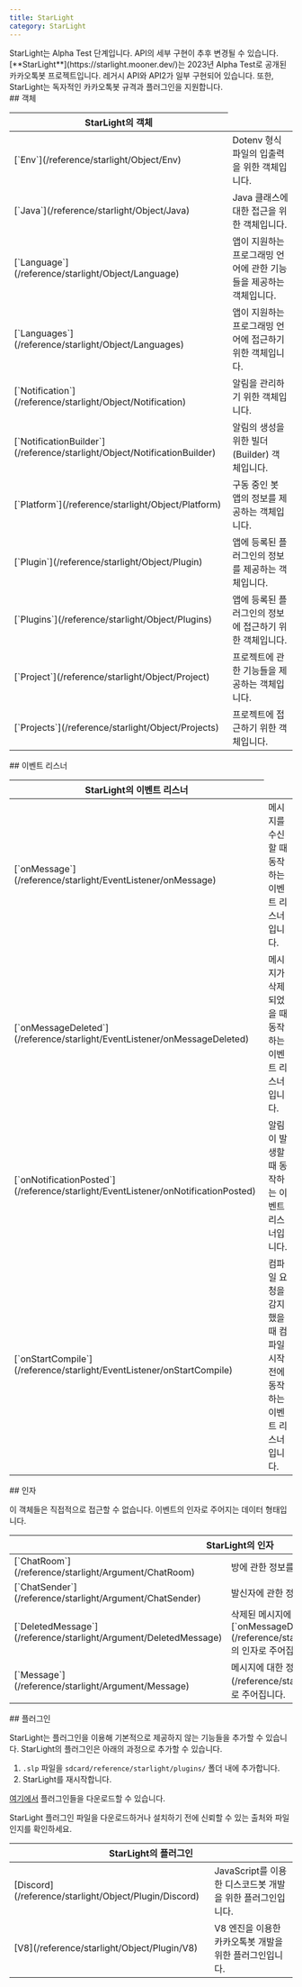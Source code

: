 ```yaml
---
title: StarLight
category: StarLight
---
```


<Section>
  <Noti type="info">
    StarLight는 Alpha Test 단계입니다. API의 세부 구현이 추후 변경될 수 있습니다.
  </Noti>
</Section>
<Section>
  [**StarLight**](https://starlight.mooner.dev/)는 2023년 Alpha Test로 공개된 카카오톡봇 프로젝트입니다.
  레거시 API와 API2가 일부 구현되어 있습니다. 또한, StarLight는 독자적인 카카오톡봇 규격과 플러그인을 지원합니다.
</Section>
<Section>
  ## 객체

  <Table>
    <Thead>
      <Tr>
        <Th colSpan={"2"}>StarLight의 객체</Th>
      </Tr>
    </Thead>
    <Tbody>
      <Tr>
        <Td><span>[`Env`](/reference/starlight/Object/Env)</span></Td>
        <Td>
          Dotenv 형식 파일의 입출력을 위한 객체입니다.
        </Td>
      </Tr>
      <Tr>
        <Td><span>[`Java`](/reference/starlight/Object/Java)</span></Td>
        <Td>
          Java 클래스에 대한 접근을 위한 객체입니다.
        </Td>
      </Tr>
      <Tr>
        <Td><span>[`Language`](/reference/starlight/Object/Language)</span></Td>
        <Td>
          앱이 지원하는 프로그래밍 언어에 관한 기능들을 제공하는 객체입니다.
        </Td>
      </Tr>
      <Tr>
        <Td><span>[`Languages`](/reference/starlight/Object/Languages)</span></Td>
        <Td>
          앱이 지원하는 프로그래밍 언어에 접근하기 위한 객체입니다.
        </Td>
      </Tr>
      <Tr>
        <Td><span>[`Notification`](/reference/starlight/Object/Notification)</span></Td>
        <Td>
          알림을 관리하기 위한 객체입니다.
        </Td>
      </Tr>
      <Tr>
        <Td><span>[`NotificationBuilder`](/reference/starlight/Object/NotificationBuilder)</span></Td>
        <Td>
          알림의 생성을 위한 빌더(Builder) 객체입니다.
        </Td>
      </Tr>
      <Tr>
        <Td><span>[`Platform`](/reference/starlight/Object/Platform)</span></Td>
        <Td>
          구동 중인 봇 앱의 정보를 제공하는 객체입니다.
        </Td>
      </Tr>
      <Tr>
        <Td><span>[`Plugin`](/reference/starlight/Object/Plugin)</span></Td>
        <Td>
          앱에 등록된 플러그인의 정보를 제공하는 객체입니다.
        </Td>
      </Tr>
      <Tr>
        <Td><span>[`Plugins`](/reference/starlight/Object/Plugins)</span></Td>
        <Td>
          앱에 등록된 플러그인의 정보에 접근하기 위한 객체입니다.
        </Td>
      </Tr>
      <Tr>
        <Td><span>[`Project`](/reference/starlight/Object/Project)</span></Td>
        <Td>
          프로젝트에 관한 기능들을 제공하는 객체입니다.
        </Td>
      </Tr>
      <Tr>
        <Td><span>[`Projects`](/reference/starlight/Object/Projects)</span></Td>
        <Td>
          프로젝트에 접근하기 위한 객체입니다.
        </Td>
      </Tr>
    </Tbody>
  </Table>
</Section>
<Section>
  ## 이벤트 리스너

  <Table>
    <Thead>
      <Tr>
        <Th colSpan={"2"}>StarLight의 이벤트 리스너</Th>
      </Tr>
    </Thead>
    <Tbody>
      <Tr>
        <Td><span>[`onMessage`](/reference/starlight/EventListener/onMessage)</span></Td>
        <Td>
          메시지를 수신할 때 동작하는 이벤트 리스너입니다.
        </Td>
      </Tr>
      <Tr>
        <Td><span>[`onMessageDeleted`](/reference/starlight/EventListener/onMessageDeleted)</span></Td>
        <Td>
          메시지가 삭제되었을 때 동작하는 이벤트 리스너입니다.
        </Td>
      </Tr>
      <Tr>
        <Td><span>[`onNotificationPosted`](/reference/starlight/EventListener/onNotificationPosted)</span></Td>
        <Td>
          알림이 발생할 때 동작하는 이벤트 리스너입니다.
        </Td>
      </Tr>
      <Tr>
        <Td><span>[`onStartCompile`](/reference/starlight/EventListener/onStartCompile)</span></Td>
        <Td>
          컴파일 요청을 감지했을 때 컴파일 시작 전에 동작하는 이벤트 리스너입니다.
        </Td>
      </Tr>
    </Tbody>
  </Table>
</Section>
<Section>
  ## 인자

  이 객체들은 직접적으로 접근할 수 없습니다. 이벤트의 인자로 주어지는 데이터 형태입니다.

  <Table>
    <Thead>
      <Tr>
        <Th colSpan="2">StarLight의 인자</Th>
      </Tr>
    </Thead>
    <Tbody>
      <Tr>
        <Td><span>[`ChatRoom`](/reference/starlight/Argument/ChatRoom)</span></Td>
        <Td>
          방에 관한 정보를 담은 객체입니다.
        </Td>
      </Tr>
      <Tr>
        <Td><span>[`ChatSender`](/reference/starlight/Argument/ChatSender)</span></Td>
        <Td>
          발신자에 관한 정보를 담은 객체입니다.
        </Td>
      </Tr>
      <Tr>
        <Td><span>[`DeletedMessage`](/reference/starlight/Argument/DeletedMessage)</span></Td>
        <Td>
          삭제된 메시지에 대한 정보를 담고 있는 객체입니다. [`onMessageDeleted`](/reference/starlight/EventListener/onMessageDeleted)의 인자로 주어집니다.
        </Td>
      </Tr>
      <Tr>
        <Td><span>[`Message`](/reference/starlight/Argument/Message)</span></Td>
        <Td>
          메시지에 대한 정보를 담고 있는 객체입니다. [`onMessage`](/reference/starlight/EventListener/onMessage)의 인자로 주어집니다.
        </Td>
      </Tr>
    </Tbody>
  </Table>
</Section>
<Section>
  ## 플러그인

  StarLight는 플러그인을 이용해 기본적으로 제공하지 않는 기능들을 추가할 수 있습니다. StarLight의 플러그인은 아래의 과정으로 추가할 수 있습니다.

  1. `.slp` 파일을 `sdcard/reference/starlight/plugins/` 폴더 내에 추가합니다.
  2. StarLight를 재시작합니다.

  [여기에서](https://drive.google.com/drive/folders/12GgPeRxWrlBbj9TV2olPmeKTPfI8KW0i) 플러그인들을 다운로드할 수 있습니다.

  <Noti type="danger">
    StarLight 플러그인 파일을 다운로드하거나 설치하기 전에 신뢰할 수 있는 출처와 파일인지를 확인하세요.
  </Noti>

  <Table>
    <Thead>
      <Tr>
        <Th colSpan="2">StarLight의 플러그인</Th>
      </Tr>
    </Thead>
    <Tbody>
      <Tr>
        <Td><span>[Discord](/reference/starlight/Object/Plugin/Discord)</span></Td>
        <Td>JavaScript를 이용한 디스코드봇 개발을 위한 플러그인입니다.</Td>
      </Tr>
      <Tr>
        <Td><span>[V8](/reference/starlight/Object/Plugin/V8)</span></Td>
        <Td>V8 엔진을 이용한 카카오톡봇 개발을 위한 플러그인입니다.</Td>
      </Tr>
    </Tbody>
  </Table>
</Section>
